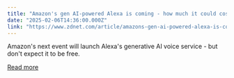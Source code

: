 ```yaml
---
title: "Amazon's gen AI-powered Alexa is coming - how much it could cost you"
date: "2025-02-06T14:36:00.000Z"
link: "https://www.zdnet.com/article/amazons-gen-ai-powered-alexa-is-coming-how-much-it-could-cost-you/"
---
```


Amazon's next event will launch Alexa's generative AI voice service - but don't expect it to be free.

[Read more](https://www.zdnet.com/article/amazons-gen-ai-powered-alexa-is-coming-how-much-it-could-cost-you/)

